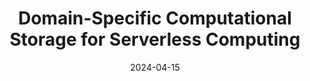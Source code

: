 ---
title: 'Domain-Specific Computational Storage for Serverless Computing'
date: '2024-04-15'
tags: ['ASPLOS2024']
draft: false
authors: ['Rohan Mahapatra', 'Soroush Ghodrati', 'Byung Hoon Ahn', 'Sean Kinzer', 'Shu-ting Wang', 'Hanyang Xu', 'Lavanya Karthikeyan', 'Hardik Sharma', 'Amir Yazdanbakhsh', 'Mohammad Alian', 'Hadi Esmaeilzadeh']
canonicalUrl: https://arxiv.org/pdf/2303.03483.pdf
---